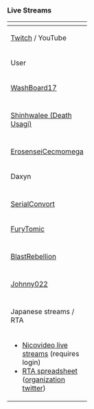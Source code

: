 <h3>Live Streams</h3>
<noinclude>{{Event/StreamsNotice|moderator = }}</noinclude>
{| class="wikitable typography-xl-optout mw-collapsible {{#if:{{{collapsed|}}}|mw-collapsed|}}" style="width:100%;"
|-
! colspan="4" |{{Event/StreamsTableHeader}}
|-
! colspan="4" |[https://www.twitch.tv/directory/game/Kantai%20Collection Twitch] / YouTube
|-
!style="width:100px;"|User
!style="width:100px;"|Live Stream
!Notes
!style="width:120px;"|Extra information
|-
|[[User:WashBoard17|WashBoard17]]
|[https://www.youtube.com/channel/UC9APJhRHZhoIlbS1trYQp1A Youtube] 
|All hard, until my resource says otherwise.
|[[File:ReimuRelax.jpg|120px]]
|-
|-
|[[User:Shinhwalee|Shinhwalee (Death Usagi)]]
|[https://www.youtube.com/c/DeathUsagi Youtube]
|Day 1 Frontline Live Stream. <br>May start late if any work schedule comes up. <br>All Pre-Final/Final Runs will be uploaded on my Youtube.
|[[File:DU_Let_the_salt_rain.png|center|120px]]
|-
|-
|[[User:ErosenseiCecmomega|ErosenseiCecmomega]]
|[https://www.twitch.tv/erosensei_cecmomega Twitch]
|Will start a few days after the frontliners. Difficulty will depend of the map and the rewards.. And also of my ressources i guess lul.
|Stream start will depends of my work but will mainly be around 3PM GMT+1. Also, stream language will be a mix of french and english.
|-
|Daxyn
|{{Twitch|daxyn}}
|Back from exile! Day 1 JP Frontline Restream with E-Sports commentary. After that going full hard when the required intel is out.
|[[File:DesuOP.jpg|120px]]
|-
|-
|[[User:SerialConvort|SerialConvort]]
|{{Twitch|SerialConvort}}
|Its your pal Serial here with the common, not rare at all, very very stupid mistakes frontline on all hard like I do every event but every event that goes by I become less and less confident in my skills and slowly understand why NA Frontliners are a near extinct race nowadays.
|[[File:Desu.png|120px]]
|-
|[[User:FuryTomic|FuryTomic]]
|[https://www.youtube.com/c/FuryTomic41 Youtube]
|Stream will commence around 5-6PM Pacific Time on Day 1. Definitely Easy-Normal Mode, but depending on reward, maybe Hard. Stream will be casual/interactive type. Will contain lots of salt during the stream.
|[[File:FuryTomic.jpg|120px]]
|-
|-
|[[User:BlastRebellion|BlastRebellion]]
|[https://go.twitch.tv/morriganpoe Twitch]
|Will be starting at around 1 PM CST and will stream all runs that I can. Streams after the first day will start at around 1 PM CST as well. I will be going for as long as my resources hold out <br> 
|
|-
|-
|[[User:J0hnny022|Johnny022]]
|[https://www.twitch.tv/Johnny002 Twitch]
| I mostly stream variety but always stream events. I'll be streaming pretty much all day Sunday the 19th from like 10 am, all day till i hopefully finish the event.
<br>This event will actually mark my 1 year of playing the game
|
|-
|-
! colspan="4" |Japanese streams / RTA
|-
| colspan="4" |
*[http://live.nicovideo.jp/recent?tab=live#/view_counter/desc/1/308ac28a53e20de25560dc33ee7f9c9e60425684 Nicovideo live streams] (requires login)
*[https://docs.google.com/spreadsheets/d/1NWpZ5YahxssSSLqfHkGpYID1THn5Ht8ZDj2nUKORwWY RTA spreadsheet] ([https://twitter.com/_naunk_/ organization twitter])
|}